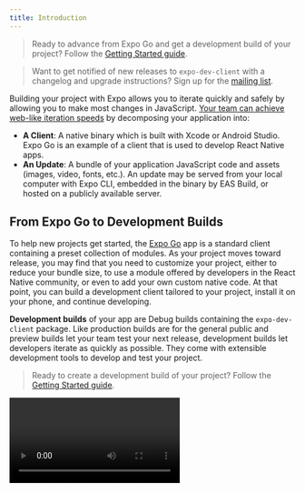 ```yaml
---
title: Introduction
---
```



> Ready to advance from Expo Go and get a development build of your project? Follow the [Getting Started guide](getting-started.mdx).

> Want to get notified of new releases to `expo-dev-client` with a changelog and upgrade instructions? Sign up for the [mailing list](https://expo.dev/mailing-list/dev-client).

Building your project with Expo allows you to iterate quickly and safely by allowing you to make most changes in JavaScript. [Your team can achieve web-like iteration speeds](https://blog.expo.dev/javascript-driven-development-with-custom-runtimes-eda87d574c9d) by decomposing your application into:

- **A Client**: A native binary which is built with Xcode or Android Studio. Expo Go is an example of a client that is used to develop React Native apps.
- **An Update**: A bundle of your application JavaScript code and assets (images, video, fonts, etc.). An update may be served from your local computer with Expo CLI, embedded in the binary by EAS Build, or hosted on a publicly available server.

## From Expo Go to Development Builds

To help new projects get started, the [Expo Go](https://expo.dev/client) app is a standard client containing a preset collection of modules. As your project moves toward release, you may find that you need to customize your project, either to reduce your bundle size, to use a module offered by developers in the React Native community, or even to add your own custom native code. At that point, you can build a development client tailored to your project, install it on your phone, and continue developing.

**Development builds** of your app are Debug builds containing the `expo-dev-client` package. Like production builds are for the general public and preview builds let your team test your next release, development builds let developers iterate as quickly as possible. They come with extensible development tools to develop and test your project.

> Ready to create a development build of your project? Follow the [Getting Started guide](getting-started.mdx).

<Video url="https://youtube.com/embed/_SWalkrP0CA" />

